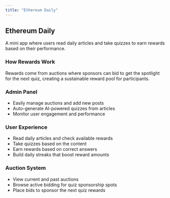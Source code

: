 ```yaml
---
title: "Ethereum Daily"
---
```

## Ethereum Daily

A mini app where users read daily articles and take quizzes to earn rewards based on their performance.

### How Rewards Work
Rewards come from auctions where sponsors can bid to get the spotlight for the next quiz, creating a sustainable reward pool for participants.

### Admin Panel

- Easily manage auctions and add new posts
- Auto-generate AI-powered quizzes from articles
- Monitor user engagement and performance

### User Experience

- Read daily articles and check available rewards
- Take quizzes based on the content
- Earn rewards based on correct answers
- Build daily streaks that boost reward amounts

### Auction System

- View current and past auctions
- Browse active bidding for quiz sponsorship spots
- Place bids to sponsor the next quiz rewards
